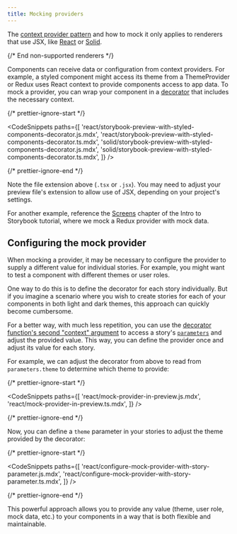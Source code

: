 ```yaml
---
title: Mocking providers
---
```



<If notRenderer={SUPPORTED_RENDERERS}>

<Callout variant="info">

The [context provider pattern](https://react.dev/learn/passing-data-deeply-with-context) and how to mock it only applies to renderers that use JSX, like [React](?renderer=react) or [Solid](?renderer=solid).

</Callout>

{/* End non-supported renderers */}

</If>

<If renderer={SUPPORTED_RENDERERS}>

Components can receive data or configuration from context providers. For example, a styled component might access its theme from a ThemeProvider or Redux uses React context to provide components access to app data. To mock a provider, you can wrap your component in a [decorator](./decorators.md) that includes the necessary context.

{/* prettier-ignore-start */}

<CodeSnippets
  paths={[
    'react/storybook-preview-with-styled-components-decorator.js.mdx',
    'react/storybook-preview-with-styled-components-decorator.ts.mdx',
    'solid/storybook-preview-with-styled-components-decorator.js.mdx',
    'solid/storybook-preview-with-styled-components-decorator.ts.mdx',
  ]}
/>

{/* prettier-ignore-end */}

<Callout variant="warning">

Note the file extension above (`.tsx` or `.jsx`). You may need to adjust your preview file's extension to allow use of JSX, depending on your project's settings.

</Callout>

<If renderer="react">

<Callout variant="info" icon="💡">

For another example, reference the [Screens](https://storybook.js.org/tutorials/intro-to-storybook/react/en/screen/) chapter of the Intro to Storybook tutorial, where we mock a Redux provider with mock data.

</Callout>

</If>

## Configuring the mock provider

When mocking a provider, it may be necessary to configure the provider to supply a different value for individual stories. For example, you might want to test a component with different themes or user roles.

One way to do this is to define the decorator for each story individually. But if you imagine a scenario where you wish to create stories for each of your components in both light and dark themes, this approach can quickly become cumbersome.

For a better way, with much less repetition, you can use the [decorator function's second "context" argument](./decorators.md#context-for-mocking) to access a story's [`parameters`](./parameters.md) and adjust the provided value. This way, you can define the provider once and adjust its value for each story.

For example, we can adjust the decorator from above to read from `parameters.theme` to determine which theme to provide:

{/* prettier-ignore-start */}

<CodeSnippets
  paths={[
    'react/mock-provider-in-preview.js.mdx',
    'react/mock-provider-in-preview.ts.mdx',
  ]}
/>

{/* prettier-ignore-end */}

Now, you can define a `theme` parameter in your stories to adjust the theme provided by the decorator:

{/* prettier-ignore-start */}

<CodeSnippets
  paths={[
    'react/configure-mock-provider-with-story-parameter.js.mdx',
    'react/configure-mock-provider-with-story-parameter.ts.mdx',
  ]}
/>

{/* prettier-ignore-end */}

This powerful approach allows you to provide any value (theme, user role, mock data, etc.) to your components in a way that is both flexible and maintainable.

</If>

